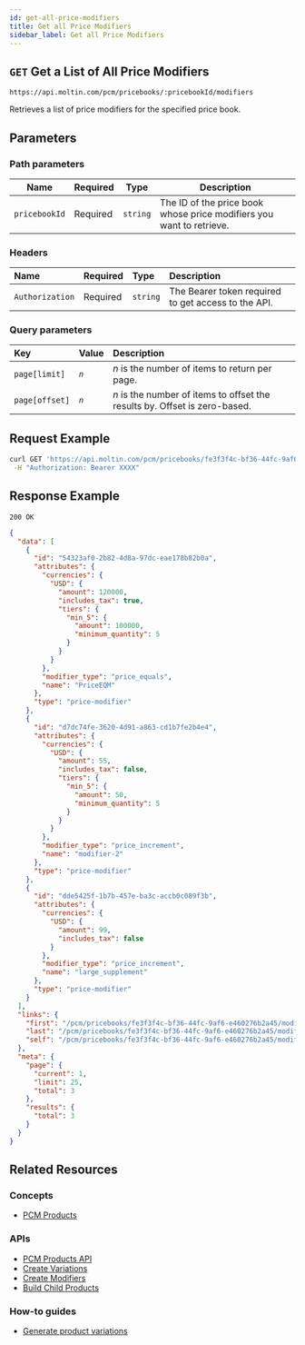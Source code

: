 ```yaml
---
id: get-all-price-modifiers
title: Get all Price Modifiers
sidebar_label: Get all Price Modifiers
---
```


## `GET` Get a List of All Price Modifiers

```http
https://api.moltin.com/pcm/pricebooks/:pricebookId/modifiers
```

Retrieves a list of price modifiers for the specified price book.

## Parameters

### Path parameters

| Name | Required | Type | Description |
| --- | --- | --- | --- |
| `pricebookId` | Required | `string` | The ID of the price book whose price modifiers you want to retrieve. |

### Headers

| Name | Required | Type | Description |
| :--- | :--- | :--- | :--- |
| `Authorization` | Required | `string` | The Bearer token required to get access to the API. |

### Query parameters

| Key | Value |  Description |
| :--- | :--- | :--- |
| `page[limit]` |  *`n`* | *n* is the number of items to return per page. |
| `page[offset]` | *`n`* | *n* is the number of items to offset the results by. Offset is zero-based. |

## Request Example

```bash
curl GET 'https://api.moltin.com/pcm/pricebooks/fe3f3f4c-bf36-44fc-9af6-e460276b2a45/modifiers' \
 -H "Authorization: Bearer XXXX"
```

## Response Example

`200 OK`

```json
{
  "data": [
    {
      "id": "54323af0-2b82-4d8a-97dc-eae178b82b0a",
      "attributes": {
        "currencies": {
          "USD": {
            "amount": 120000,
            "includes_tax": true,
            "tiers": {
              "min_5": {
                "amount": 100000,
                "minimum_quantity": 5
              }
            }
          }
        },
        "modifier_type": "price_equals",
        "name": "PriceEQM"
      },
      "type": "price-modifier"
    },
    {
      "id": "d7dc74fe-3620-4d91-a863-cd1b7fe2b4e4",
      "attributes": {
        "currencies": {
          "USD": {
            "amount": 55,
            "includes_tax": false,
            "tiers": {
              "min_5": {
                "amount": 50,
                "minimum_quantity": 5
              }
            }
          }
        },
        "modifier_type": "price_increment",
        "name": "modifier-2"
      },
      "type": "price-modifier"
    },
    {
      "id": "dde5425f-1b7b-457e-ba3c-accb0c089f3b",
      "attributes": {
        "currencies": {
          "USD": {
            "amount": 99,
            "includes_tax": false
          }
        },
        "modifier_type": "price_increment",
        "name": "large_supplement"
      },
      "type": "price-modifier"
    }
  ],
  "links": {
    "first": "/pcm/pricebooks/fe3f3f4c-bf36-44fc-9af6-e460276b2a45/modifiers?page[offset]=0&page[limit]=25&",
    "last": "/pcm/pricebooks/fe3f3f4c-bf36-44fc-9af6-e460276b2a45/modifiers?page[offset]=0&page[limit]=25&",
    "self": "/pcm/pricebooks/fe3f3f4c-bf36-44fc-9af6-e460276b2a45/modifiers"
  },
  "meta": {
    "page": {
      "current": 1,
      "limit": 25,
      "total": 3
    },
    "results": {
      "total": 3
    }
  }
}
```

## Related Resources

### Concepts

- [PCM Products](../../../concepts/products-pcm.md)

### APIs

- [PCM Products API](../../../api/pcm/products/index.md)
- [Create Variations](../../../api/pcm/products/variations/create-variation.md)
- [Create Modifiers](../../../api/pcm/products/options/modifiers/modifier-crud.md)
- [Build Child Products](../../../api/pcm/products/build-child-products.md)

### How-to guides

- [Generate product variations](../../../developer/how-to/generate-pcm-variations.md)
